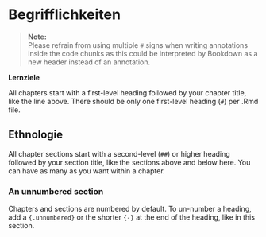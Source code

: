 # Begrifflichkeiten

> **Note:** <br> Please refrain from using multiple `#` signs when writing annotations inside the code chunks as this could be interpreted by Bookdown as a new header instead of an annotation.


:::lz
**Lernziele**
:::

All chapters start with a first-level heading followed by your chapter title, like the line above. There should be only one first-level heading (`#`) per .Rmd file.

## Ethnologie

All chapter sections start with a second-level (`##`) or higher heading followed by your section title, like the sections above and below here. You can have as many as you want within a chapter.

### An unnumbered section

Chapters and sections are numbered by default. To un-number a heading, add a `{.unnumbered}` or the shorter `{-}` at the end of the heading, like in this section.
